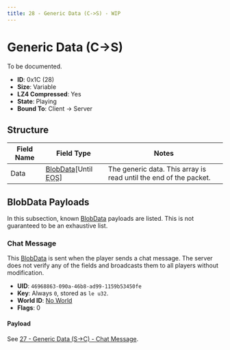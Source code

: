 ```yaml
---
title: 28 - Generic Data (C->S) - WIP
---
```



# Generic Data (C->S)

To be documented.

- **ID**: 0x1C (28)
- **Size**: Variable
- **LZ4 Compressed**: Yes
- **State**: Playing
- **Bound To**: Client -> Server

## Structure

<BlobDataPacketsNotice />

| Field Name | Field Type | Notes |
|------------|------------|-------|
| Data       | [BlobData](/docs/structures/networking/blobdata)[Until <abbr title="End of Stream">EOS</abbr>] | The generic data. This array is read until the end of the packet. |

## BlobData Payloads

In this subsection, known [BlobData](/docs/structures/networking/blobdata) payloads are listed. This is not guaranteed to be an exhaustive list.

### Chat Message

This [BlobData](/docs/structures/networking/blobdata) is sent when the player sends a chat message. The server does not verify any of the fields and broadcasts them to all players without modification.

- **UID**: `46968863-090a-46b8-ad99-1159b53450fe`
- **Key**: Always `0`, stored as `le u32`.
- **World ID**: [No World](/docs/structures/networking/blobdata#special-world-ids)
- **Flags**: 0

#### Payload

See [27 - Generic Data (S->C) - Chat Message](./27-generic-data-s2c.mdx#chat-message).
